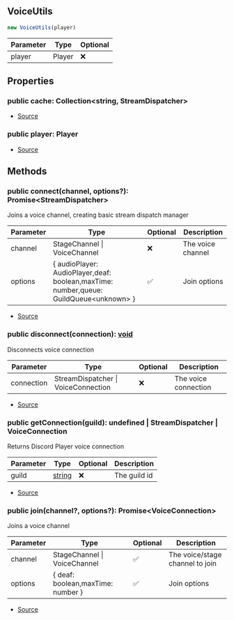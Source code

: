 ## VoiceUtils


```typescript
new VoiceUtils(player)
```
| Parameter | Type | Optional |
| ----------- | ----------- | ----------- |
| player | Player | ❌ |


## Properties
### public cache: Collection\<string, StreamDispatcher>
- [Source](https://github.com/Androz2091/discord-player/blob/cb6c009/packages/discord-player/src/VoiceInterface/VoiceUtils.ts#L9)
### public player: Player
- [Source](https://github.com/Androz2091/discord-player/blob/cb6c009/packages/discord-player/src/VoiceInterface/VoiceUtils.ts#L15)

## Methods
### public connect(channel, options?): Promise\<StreamDispatcher>
Joins a voice channel, creating basic stream dispatch manager



| Parameter | Type | Optional | Description |
| ----------- | ----------- | ----------- | ----------- |
| channel | StageChannel \| VoiceChannel | ❌ | The voice channel |
| options | \{ audioPlayer: AudioPlayer,deaf: boolean,maxTime: number,queue: GuildQueue\<unknown> } | ✅ | Join options |


- [Source](https://github.com/Androz2091/discord-player/blob/cb6c009/packages/discord-player/src/VoiceInterface/VoiceUtils.ts#L29)
### public disconnect(connection): [void](https://developer.mozilla.org/en-US/docs/Web/JavaScript/Reference/Global_Objects/undefined)
Disconnects voice connection



| Parameter | Type | Optional | Description |
| ----------- | ----------- | ----------- | ----------- |
| connection | StreamDispatcher \| VoiceConnection | ❌ | The voice connection |


- [Source](https://github.com/Androz2091/discord-player/blob/cb6c009/packages/discord-player/src/VoiceInterface/VoiceUtils.ts#L74)
### public getConnection(guild): undefined \| StreamDispatcher \| VoiceConnection
Returns Discord Player voice connection



| Parameter | Type | Optional | Description |
| ----------- | ----------- | ----------- | ----------- |
| guild | [string](https://developer.mozilla.org/en-US/docs/Web/JavaScript/Reference/Global_Objects/String) | ❌ | The guild id |


- [Source](https://github.com/Androz2091/discord-player/blob/cb6c009/packages/discord-player/src/VoiceInterface/VoiceUtils.ts#L89)
### public join(channel?, options?): Promise\<VoiceConnection>
Joins a voice channel



| Parameter | Type | Optional | Description |
| ----------- | ----------- | ----------- | ----------- |
| channel | StageChannel \| VoiceChannel | ✅ | The voice/stage channel to join |
| options | \{ deaf: boolean,maxTime: number } | ✅ | Join options |


- [Source](https://github.com/Androz2091/discord-player/blob/cb6c009/packages/discord-player/src/VoiceInterface/VoiceUtils.ts#L51)